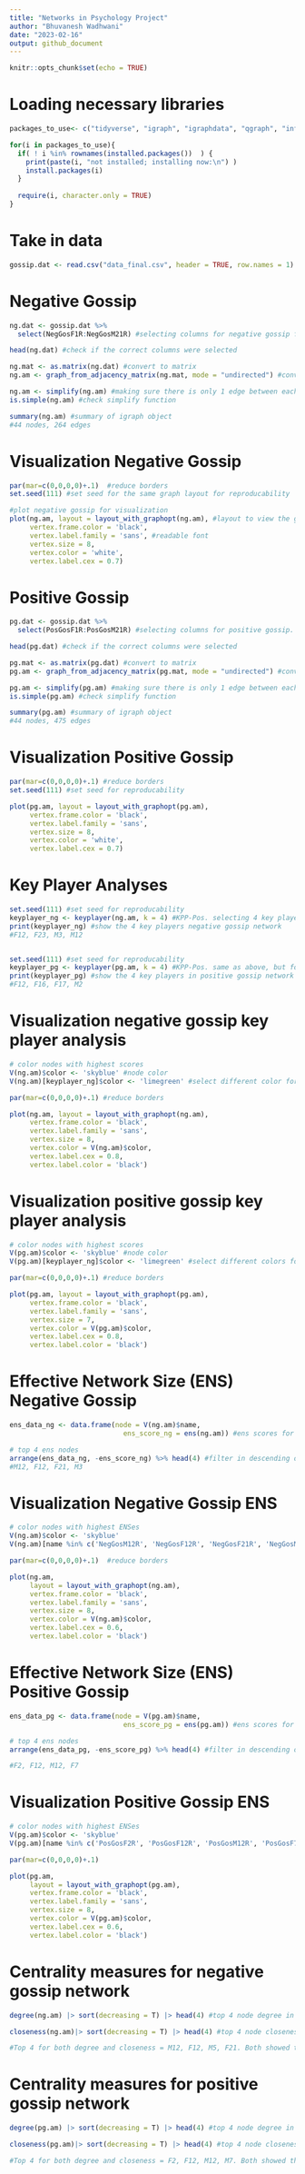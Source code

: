 ---
title: "Networks in Psychology Project"
author: "Bhuvanesh Wadhwani"
date: "2023-02-16"
output: github_document
---

```{r setup, include=FALSE}
knitr::opts_chunk$set(echo = TRUE)
```

# Loading necessary libraries
```{r libraries}

packages_to_use<- c("tidyverse", "igraph", "igraphdata", "qgraph", "influenceR") #packages to use. if installed, load. if not installed, install then load. 

for(i in packages_to_use){
  if( ! i %in% rownames(installed.packages())  ) {
    print(paste(i, "not installed; installing now:\n") )
    install.packages(i)
  }
  
  require(i, character.only = TRUE)
}

```

# Take in data
```{r}

gossip.dat <- read.csv("data_final.csv", header = TRUE, row.names = 1) #loading gossip file that contains negative and positive gossip data

```


# Negative Gossip
```{r negative gossip}

ng.dat <- gossip.dat %>%
  select(NegGosF1R:NegGosM21R) #selecting columns for negative gossip from file

head(ng.dat) #check if the correct columns were selected

ng.mat <- as.matrix(ng.dat) #convert to matrix
ng.am <- graph_from_adjacency_matrix(ng.mat, mode = "undirected") #convert into igraph object and make sure it is undirected. It should be unweighted by default, so no code needed to run that. 

ng.am <- simplify(ng.am) #making sure there is only 1 edge between each pair of nodes to remove instances of A -> B and B -> A counting as 2 edges rather than 1. 
is.simple(ng.am) #check simplify function

summary(ng.am) #summary of igraph object
#44 nodes, 264 edges
```

# Visualization Negative Gossip
```{r, fig.height = 8, fig.width = 8}
par(mar=c(0,0,0,0)+.1)  #reduce borders
set.seed(111) #set seed for the same graph layout for reproducability

#plot negative gossip for visualization
plot(ng.am, layout = layout_with_graphopt(ng.am), #layout to view the graph
     vertex.frame.color = 'black', 
     vertex.label.family = 'sans', #readable font
     vertex.size = 8, 
     vertex.color = 'white', 
     vertex.label.cex = 0.7)

```


# Positive Gossip
```{r positive gossip}

pg.dat <- gossip.dat %>%
  select(PosGosF1R:PosGosM21R) #selecting columns for positive gossip. 

head(pg.dat) #check if the correct columns were selected

pg.mat <- as.matrix(pg.dat) #convert to matrix
pg.am <- graph_from_adjacency_matrix(pg.mat, mode = "undirected") #convert into igraph object and make sure it is undirected. It should be unweighted by default, so no code needed to run that.

pg.am <- simplify(pg.am) #making sure there is only 1 edge between each pair of nodes to remove instances of A -> B and B -> A counting as 2 edges rather than 1.
is.simple(pg.am) #check simplify function

summary(pg.am) #summary of igraph object
#44 nodes, 475 edges
```

# Visualization Positive Gossip
```{r, fig.height = 8, fig.width = 8}
par(mar=c(0,0,0,0)+.1) #reduce borders
set.seed(111) #set seed for reproducability 

plot(pg.am, layout = layout_with_graphopt(pg.am), 
     vertex.frame.color = 'black',
     vertex.label.family = 'sans',
     vertex.size = 8, 
     vertex.color = 'white', 
     vertex.label.cex = 0.7)

```



# Key Player Analyses
```{r key player analyses}
set.seed(111) #set seed for reproducability  
keyplayer_ng <- keyplayer(ng.am, k = 4) #KPP-Pos. selecting 4 key players from 44 nodes from negative gossip network. 4 was chosen as an estimated number. 
print(keyplayer_ng) #show the 4 key players negative gossip network
#F12, F23, M3, M12


set.seed(111) #set seed for reproducability
keyplayer_pg <- keyplayer(pg.am, k = 4) #KPP-Pos. same as above, but for positive gossip network. 4 was chosen again as an estimated number
print(keyplayer_pg) #show the 4 key players in positive gossip network
#F12, F16, F17, M2

```

# Visualization negative gossip key player analysis
```{r, fig.height = 10, fig.width = 10}
# color nodes with highest scores 
V(ng.am)$color <- 'skyblue' #node color
V(ng.am)[keyplayer_ng]$color <- 'limegreen' #select different color for key players to view in the graph 

par(mar=c(0,0,0,0)+.1) #reduce borders

plot(ng.am, layout = layout_with_graphopt(ng.am), 
     vertex.frame.color = 'black', 
     vertex.label.family = 'sans',
     vertex.size = 8, 
     vertex.color = V(ng.am)$color, 
     vertex.label.cex = 0.8,
     vertex.label.color = 'black')


```

# Visualization positive gossip key player analysis
```{r, fig.height = 10, fig.width = 10}
# color nodes with highest scores 
V(pg.am)$color <- 'skyblue' #node color
V(pg.am)[keyplayer_ng]$color <- 'limegreen' #select different colors for key players to view in the graph  

par(mar=c(0,0,0,0)+.1) #reduce borders

plot(pg.am, layout = layout_with_graphopt(pg.am), 
     vertex.frame.color = 'black', 
     vertex.label.family = 'sans',
     vertex.size = 7, 
     vertex.color = V(pg.am)$color, 
     vertex.label.cex = 0.8,
     vertex.label.color = 'black')


```



# Effective Network Size (ENS) Negative Gossip
```{r ENS ng}
ens_data_ng <- data.frame(node = V(ng.am)$name,
                            ens_score_ng = ens(ng.am)) #ens scores for negative gossip. Getting ens scores (code: ens(ng.am)) with node name (code: V(ng.am)$name), and putting it into a data frame. 

# top 4 ens nodes 
arrange(ens_data_ng, -ens_score_ng) %>% head(4) #filter in descending order (code: -ens_score_ng) and show the top 4 nodes with the highest ens scores (code: head(4)) 
#M12, F12, F21, M3

```

# Visualization Negative Gossip ENS
```{r, fig.height = 8, fig.width = 8}
# color nodes with highest ENSes 
V(ng.am)$color <- 'skyblue'
V(ng.am)[name %in% c('NegGosM12R', 'NegGosF12R', 'NegGosF21R', 'NegGosM3R')]$color <- 'green' #highest ens nodes color

par(mar=c(0,0,0,0)+.1)  #reduce borders

plot(ng.am, 
     layout = layout_with_graphopt(ng.am), 
     vertex.frame.color = 'black', 
     vertex.label.family = 'sans',
     vertex.size = 8, 
     vertex.color = V(ng.am)$color, 
     vertex.label.cex = 0.6,
     vertex.label.color = 'black')
```

# Effective Network Size (ENS) Positive Gossip
```{r ENS pg}
ens_data_pg <- data.frame(node = V(pg.am)$name,
                            ens_score_pg = ens(pg.am)) #ens scores for positive gossip. Getting ens scores (code: ens(pg.am)) with node name (code: V(pg.am)$name), and putting it into a data frame.

# top 4 ens nodes
arrange(ens_data_pg, -ens_score_pg) %>% head(4) #filter in descending order (code: -ens_score_pg) and show the top 4 nodes with the highest ens scores (code: head(4))

#F2, F12, M12, F7

```

# Visualization Positive Gossip ENS
```{r, fig.height = 8, fig.width = 8}
# color nodes with highest ENSes 
V(pg.am)$color <- 'skyblue'
V(pg.am)[name %in% c('PosGosF2R', 'PosGosF12R', 'PosGosM12R', 'PosGosF7R')]$color <- 'green' #highest ens nodes color

par(mar=c(0,0,0,0)+.1) 

plot(pg.am, 
     layout = layout_with_graphopt(pg.am), 
     vertex.frame.color = 'black', 
     vertex.label.family = 'sans',
     vertex.size = 8, 
     vertex.color = V(pg.am)$color, 
     vertex.label.cex = 0.6,
     vertex.label.color = 'black')
```



# Centrality measures for negative gossip network
```{r}

degree(ng.am) |> sort(decreasing = T) |> head(4) #top 4 node degree in negative gossip network. Done by sorting in decreasing order (code: sort(decreasing = T) then showing top 4 scores (code: head(4)). 

closeness(ng.am)|> sort(decreasing = T) |> head(4) #top 4 node closeness in negative gossip network.Done by sorting in decreasing order (code: sort(decreasing = T) then showing top 4 scores (code: head(4)). 

#Top 4 for both degree and closeness = M12, F12, M5, F21. Both showed the same 4.

```

# Centrality measures for positive gossip network
```{r}

degree(pg.am) |> sort(decreasing = T) |> head(4) #top 4 node degree in positive gossip network. Done by sorting in decreasing order (code: sort(decreasing = T) then showing top 4 scores (code: head(4)). 

closeness(pg.am)|> sort(decreasing = T) |> head(4) #top 4 node closeness in positive gossip network. Done by sorting in decreasing order (code: sort(decreasing = T) then showing top 4 scores (code: head(4)). 

#Top 4 for both degree and closeness = F2, F12, M12, M7. Both showed the same 4.

```

















